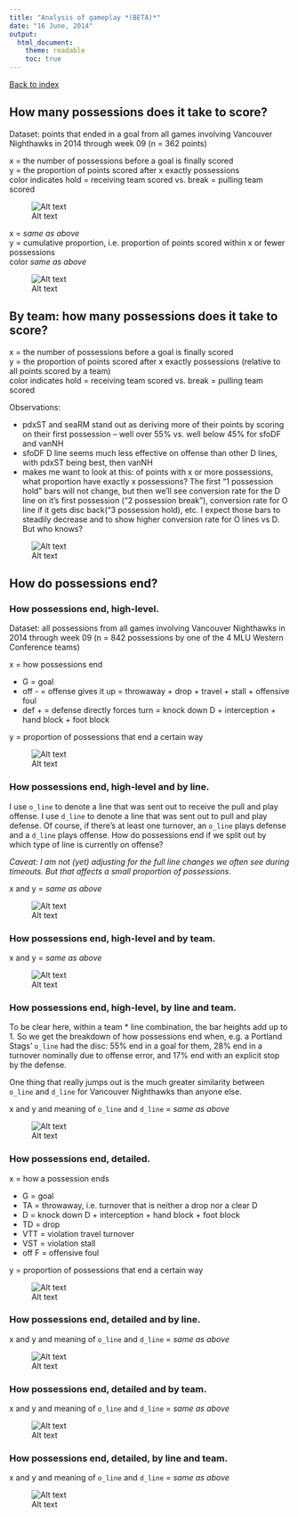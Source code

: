 ```yaml
---
title: "Analysis of gameplay *(BETA)*"
date: "16 June, 2014"
output:
  html_document:
    theme: readable
    toc: true
---
```


<a href="index.html">Back to index</a>

## How many possessions does it take to score?

Dataset: points that ended in a goal from all games involving Vancouver Nighthawks in 2014 through week 09 (n = 362 points)

x = the number of possessions before a goal is finally scored  
y = the proportion of points scored after x exactly possessions  
color indicates hold = receiving team scored vs. break = pulling team scored  

![Alt text](figs/poss_n_dist_by_status.png)

x = *same as above*  
y = cumulative proportion, i.e. proportion of points scored within x or fewer possessions  
color *same as above*  

![Alt text](figs/poss_n_CDF_by_status.png)

## By team: how many possessions does it take to score?

x = the number of possessions before a goal is finally scored  
y = the proportion of points scored after x exactly possessions (relative to all points scored by a team)  
color indicates hold = receiving team scored vs. break = pulling team scored  

Observations:

  * pdxST and seaRM stand out as deriving more of their points by scoring on their first possession -- well over 55% vs. well below 45% for sfoDF and vanNH
  * sfoDF D line seems much less effective on offense than other D lines, with pdxST being best, then vanNH
  * makes me want to look at this: of points with x or more possessions, what proportion have exactly x possessions? The first "1 possession hold" bars will not change, but then we'll see conversion rate for the D line on it's first possession ("2 possession break"), conversion rate for O line if it gets disc back("3 possession hold), etc. I expect those bars to steadily decrease and to show higher conversion rate for O lines vs D. But who knows?

![Alt text](figs/poss_n_dist_by_scor_team_and_status.png)

## How do possessions end?

### How possessions end, high-level.

Dataset: all possessions from all games involving Vancouver Nighthawks in 2014 through week 09 (n = 842 possessions by one of the 4 MLU Western Conference teams)

x = how possessions end   

  * G = goal
  * off - = offense gives it up = throwaway + drop + travel + stall + offensive foul
  * def + = defense directly forces turn = knock down D + interception + hand block + foot block

y = proportion of possessions that end a certain way

![Alt text](figs/barchart_how_possessions_end_coarse.png)

### How possessions end, high-level and by line.

I use `o_line` to denote a line that was sent out to receive the pull and play offense. I use `d_line` to denote a line that was sent out to pull and play defense. Of course, if there's at least one turnover, an `o_line` plays defense and a `d_line` plays offense. How do possessions end if we split out by which type of line is currently on offense?

*Caveat: I am not (yet) adjusting for the full line changes we often see during timeouts. But that affects a small proportion of possessions.*

x and y = *same as above*  

![Alt text](figs/barchart_how_possessions_end_coarse_by_line.png)

### How possessions end, high-level and by team.

x and y = *same as above*  

![Alt text](figs/barchart_how_possessions_end_coarse_by_team.png)

### How possessions end, high-level, by line and team.

To be clear here, within a team * line combination, the bar heights add up to 1. So we get the breakdown of how possessions end when, e.g. a Portland Stags' `o_line` had the disc: 55% end in a goal for them, 28% end in a turnover nominally due to offense error, and 17% end with an explicit stop by the defense.

One thing that really jumps out is the much greater similarity between `o_line` and `d_line` for Vancouver Nighthawks than anyone else.

x and y and meaning of `o_line` and `d_line` = *same as above*  

![Alt text](figs/barchart_how_possessions_end_coarse_by_line_and_team.png)

### How possessions end, detailed.

x = how a possession ends  

  * G = goal
  * TA = throwaway, i.e. turnover that is neither a drop nor a clear D
  * D = knock down D + interception + hand block + foot block
  * TD = drop
  * VTT = violation travel turnover
  * VST = violation stall
  * off F = offensive foul
  
y = proportion of possessions that end a certain way  

![Alt text](figs/barchart_how_possessions_end_detailed.png)

### How possessions end, detailed and by line.

x and y and meaning of `o_line` and `d_line` = *same as above*  

![Alt text](figs/barchart_how_possessions_end_detailed_by_line.png)

### How possessions end, detailed and by team.

x and y and meaning of `o_line` and `d_line` = *same as above*  

![Alt text](figs/barchart_how_possessions_end_detailed_by_team.png)

### How possessions end, detailed, by line and team.

x and y and meaning of `o_line` and `d_line` = *same as above*  

![Alt text](figs/barchart_how_possessions_end_detailed_by_line_and_team.png)